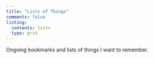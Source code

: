 ```yaml
---
title: "Lists of Things"
comments: false
listing:
  contents: lists
  type: grid
---
```


Ongoing bookmarks and lists of things I want to remember.
